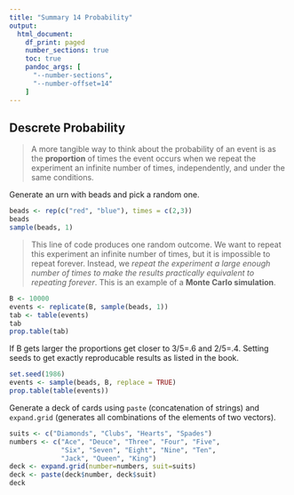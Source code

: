 ```yaml
---
title: "Summary 14 Probability"
output:
  html_document:
    df_print: paged
    number_sections: true
    toc: true
    pandoc_args: [
      "--number-sections",
      "--number-offset=14"
    ]
---
```




## Descrete Probability

>A more tangible way to think about the probability of an event is as the **proportion** of times the event occurs when we repeat the experiment an infinite number of times, independently, and under the same conditions.

Generate an urn with beads and pick a random one.
```r
beads <- rep(c("red", "blue"), times = c(2,3))
beads
sample(beads, 1)
```

>This line of code produces one random outcome. We want to repeat this experiment an infinite number of times, but it is impossible to repeat forever. Instead, we *repeat the experiment a large enough number of times to make the results practically equivalent to repeating forever*. This is an example of a **Monte Carlo simulation**.

```r
B <- 10000
events <- replicate(B, sample(beads, 1))
tab <- table(events)
tab
prop.table(tab)
```

If B gets larger the proportions get closer to 3/5=.6 and 2/5=.4.
Setting seeds to get exactly reproducable results as listed in the book.

```r
set.seed(1986)
events <- sample(beads, B, replace = TRUE)
prop.table(table(events))
```

Generate a deck of cards using `paste` (concatenation of strings) and `expand.grid` (generates all combinations of the elements of two vectors).

```r
suits <- c("Diamonds", "Clubs", "Hearts", "Spades")
numbers <- c("Ace", "Deuce", "Three", "Four", "Five", 
             "Six", "Seven", "Eight", "Nine", "Ten", 
             "Jack", "Queen", "King")
deck <- expand.grid(number=numbers, suit=suits)
deck <- paste(deck$number, deck$suit)
deck
```

